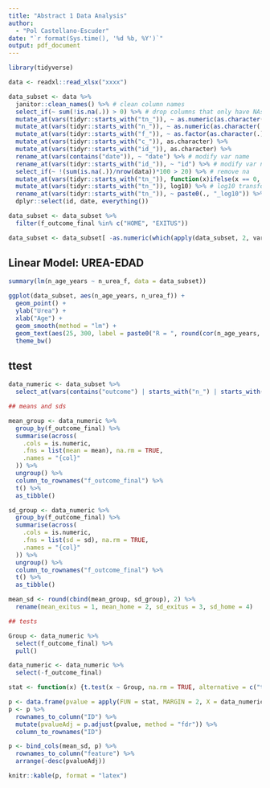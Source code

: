 ```yaml
---
title: "Abstract 1 Data Analysis"
author:
  - "Pol Castellano-Escuder"
date: "`r format(Sys.time(), '%d %b, %Y')`"
output: pdf_document
---
```


```r
library(tidyverse)

data <- readxl::read_xlsx("xxxx")

data_subset <- data %>%
  janitor::clean_names() %>% # clean column names
  select_if(~ sum(!is.na(.)) > 0) %>% # drop columns that only have NAs
  mutate_at(vars(tidyr::starts_with("tn_")), ~ as.numeric(as.character(.))) %>%
  mutate_at(vars(tidyr::starts_with("n_")), ~ as.numeric(as.character(.))) %>%
  mutate_at(vars(tidyr::starts_with("f_")), ~ as.factor(as.character(.))) %>%
  mutate_at(vars(tidyr::starts_with("c_")), as.character) %>%
  mutate_at(vars(tidyr::starts_with("id_")), as.character) %>%
  rename_at(vars(contains("date")), ~ "date") %>% # modify var name
  rename_at(vars(tidyr::starts_with("id_")), ~ "id") %>% # modify var name
  select_if(~ !(sum(is.na(.))/nrow(data))*100 > 20) %>% # remove na
  mutate_at(vars(tidyr::starts_with("tn_")), function(x)ifelse(x == 0, 0.01, x)) %>% # replace zeros
  mutate_at(vars(tidyr::starts_with("tn_")), log10) %>% # log10 transformation
  rename_at(vars(tidyr::starts_with("tn_")), ~ paste0(., "_log10")) %>% # modify log10 transformed var names
  dplyr::select(id, date, everything()) 

data_subset <- data_subset %>%
  filter(f_outcome_final %in% c("HOME", "EXITUS"))

data_subset <- data_subset[ -as.numeric(which(apply(data_subset, 2, var) == 0))] # remove 0 var columns
```

## Linear Model: UREA-EDAD

```r
summary(lm(n_age_years ~ n_urea_f, data = data_subset))

ggplot(data_subset, aes(n_age_years, n_urea_f)) +
  geom_point() +
  ylab("Urea") +
  xlab("Age") + 
  geom_smooth(method = "lm") + 
  geom_text(aes(25, 300, label = paste0("R = ", round(cor(n_age_years, n_urea_f, use = "pairwise.complete.obs"), 2))), check_overlap = TRUE) +
  theme_bw()
```

## ttest

```r
data_numeric <- data_subset %>%
  select_at(vars(contains("outcome") | starts_with("n_") | starts_with("tn_")))

## means and sds

mean_group <- data_numeric %>% 
  group_by(f_outcome_final) %>% 
  summarise(across(
    .cols = is.numeric, 
    .fns = list(mean = mean), na.rm = TRUE, 
    .names = "{col}"
  )) %>%
  ungroup() %>%
  column_to_rownames("f_outcome_final") %>%
  t() %>%
  as_tibble()

sd_group <- data_numeric %>% 
  group_by(f_outcome_final) %>% 
  summarise(across(
    .cols = is.numeric, 
    .fns = list(sd = sd), na.rm = TRUE, 
    .names = "{col}"
  )) %>%
  ungroup() %>%
  column_to_rownames("f_outcome_final") %>%
  t() %>%
  as_tibble()

mean_sd <- round(cbind(mean_group, sd_group), 2) %>%
  rename(mean_exitus = 1, mean_home = 2, sd_exitus = 3, sd_home = 4)

## tests

Group <- data_numeric %>%
  select(f_outcome_final) %>%
  pull()

data_numeric <- data_numeric %>%
  select(-f_outcome_final)

stat <- function(x) {t.test(x ~ Group, na.rm = TRUE, alternative = c("two.sided"), var.equal = FALSE, paired = FALSE)$p.value}

p <- data.frame(pvalue = apply(FUN = stat, MARGIN = 2, X = data_numeric))
p <- p %>% 
  rownames_to_column("ID") %>% 
  mutate(pvalueAdj = p.adjust(pvalue, method = "fdr")) %>% 
  column_to_rownames("ID")

p <- bind_cols(mean_sd, p) %>% 
  rownames_to_column("feature") %>%
  arrange(-desc(pvalueAdj))

knitr::kable(p, format = "latex")
```

